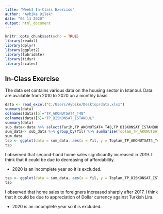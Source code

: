 ---
title: "Week3 In-Class Exercise"
author: "Aybike Dilek"
date: "04 11 2020"
output: html_document
---

```{r setup, include=FALSE}
knitr::opts_chunk$set(echo = TRUE)
library(readxl)
library(dplyr)
library(ggplot2)
library(lubridate)
library(tidyr)
library(scales)
```

## In-Class Exercise

The data set contains various data on the housing sector in Istanbul. Data are available from 2010 to 2020 on a monthly basis.


```{r}
data <- read_excel("C:/Users/Aybike/Desktop/data.xlsx")
summary(data)
colnames(data)[5]="TP_AKONUTSAT4_T40"
colnames(data)[6]="TP_DISKONSAT_ISTANBUL"
summary(data)
sub_data<-data %>% select(Tarih,TP_AKONUTSAT4_T40,TP_DISKONSAT_ISTANBUL) %>% mutate(Gün=as.Date(paste0(Tarih,"-01"))) %>% mutate(Yıl=year(Gün)) 
sum_data<- sub_data %>% group_by(Yıl) %>% summarise(Toplam_TP_AKONUTSAT4_T40 =  sum(TP_AKONUTSAT4_T40),Toplam_TP_DISKONSAT_ISTANBUL=sum(TP_DISKONSAT_ISTANBUL))
sum_data
tsp <- ggplot(data = sum_data, aes(x = Yıl, y = Toplam_TP_AKONUTSAT4_T40))+ geom_line(color = "#00AFBB", size = 1) + xlim(2013,2019)
tsp

```


I observed that second-hand home sales significantly increased in 2019. I think that it could be due to decreasing of affordability.

* 2020 is an incomplete year so it is excluded.

```{r}
tsp <- ggplot(data = sum_data, aes(x = Yıl, y = Toplam_TP_DISKONSAT_ISTANBUL))+ geom_line(color = "#00AFBB", size = 1) + xlim(2013,2019)
tsp

```

I observed that home sales to foreigners increased sharply after 2017. I think that it could be due to appreciation of Dollar currency against Turkish Lira.

* 2020 is an incomplete year so it is excluded.